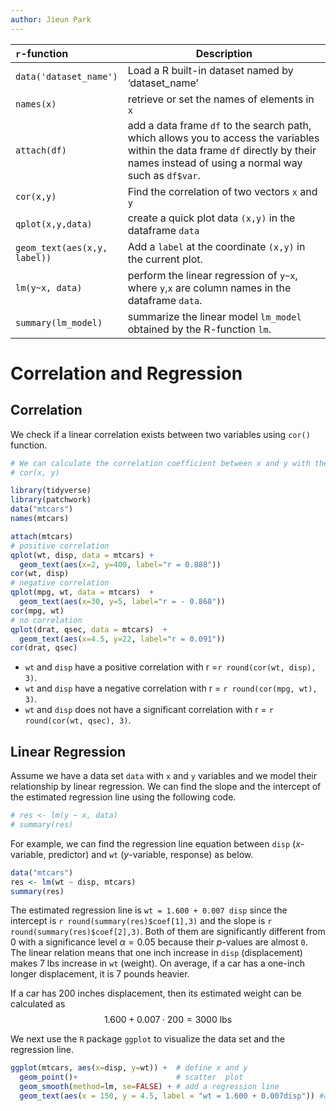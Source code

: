 ```yaml
---
author: Jieun Park
---
```


| `r`-function                 | Description                                                                                                                                                                           |
|:-------------------|----------------------------------------------------|
| `data('dataset_name')`       | Load a R built-in dataset named by 'dataset_name'                                                                                                                                     |
| `names(x)`                   | retrieve or set the names of elements in `x`                                                                                                                                          |
| `attach(df)`                 | add a data frame `df` to the search path, which allows you to access the variables within the data frame `df` directly by their names instead of using a normal way such as `df$var`. |
| `cor(x,y)`                   | Find the correlation of two vectors `x` and `y`                                                                                                                                       |
| `qplot(x,y,data)`            | create a quick plot data `(x,y)` in the dataframe `data`                                                                                                                              |
| `geom_text(aes(x,y, label))` | Add a `label` at the coordinate `(x,y)` in the current plot.                                                                                                                          |
| `lm(y~x, data)`              | perform the linear regression of `y~x`, where `y`,`x` are column names in the dataframe `data`.                                                                                       |
| `summary(lm_model)`          | summarize the linear model `lm_model` obtained by the R-function `lm`.                                                                                                                |

# Correlation and Regression

## Correlation

We check if a linear correlation exists between two variables using `cor()` function.

```r
# We can calculate the correlation coefficient between x and y with the following code.
# cor(x, y)
```

```r
library(tidyverse)
library(patchwork)
data("mtcars")
names(mtcars)
```

```r
attach(mtcars)
# positive correlation
qplot(wt, disp, data = mtcars) +
  geom_text(aes(x=2, y=400, label="r = 0.888"))
cor(wt, disp)
# negative correlation
qplot(mpg, wt, data = mtcars)  +
  geom_text(aes(x=30, y=5, label="r = - 0.868"))
cor(mpg, wt)
# no correlation
qplot(drat, qsec, data = mtcars)  +
  geom_text(aes(x=4.5, y=22, label="r = 0.091"))
cor(drat, qsec)
```

-   `wt` and `disp` have a positive correlation with r =`r round(cor(wt, disp), 3)`.
-   `wt` and `disp` have a negative correlation with r = `r round(cor(mpg, wt), 3)`.
-   `wt` and `disp` does not have a significant correlation with r = `r round(cor(wt, qsec), 3)`.

## Linear Regression

Assume we have a data set `data` with `x` and `y` variables and we model their relationship by linear regression. We can find the slope and the intercept of the estimated regression line using the following code.

```r
# res <- lm(y ~ x, data)
# summary(res)
```

For example, we can find the regression line equation between `disp` ($x$-variable, predictor) and `wt` ($y$-variable, response) as below.

```r
data("mtcars")
res <- lm(wt ~ disp, mtcars)
summary(res)
```

The estimated regression line is `wt = 1.600 + 0.007 disp` since the intercept is `r round(summary(res)$coef[1],3)` and the slope is `r round(summary(res)$coef[2],3)`. Both of them are significantly different from 0 with a significance level $\alpha = 0.05$  because their $p$-values are almost `0`. The linear relation means that one inch increase in `disp` (displacement) makes 7 lbs increase in `wt` (weight). On average, if a car has a one-inch longer displacement, it is 7 pounds heavier.

If a car has 200 inches displacement, then its estimated weight can be calculated as $$ 1.600 + 0.007\cdot200 = 3000 \textrm{ lbs} $$

We next use the `R` package `ggplot` to visualize the data set and the regression line.

```r
ggplot(mtcars, aes(x=disp, y=wt)) +  # define x and y
  geom_point()+                      # scatter  plot
  geom_smooth(method=lm, se=FALSE) + # add a regression line
  geom_text(aes(x = 150, y = 4.5, label = "wt = 1.600 + 0.007disp")) #add a label

```
